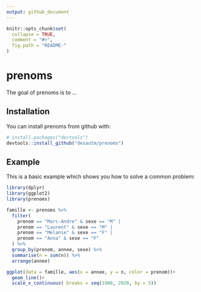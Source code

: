 ```yaml
---
output: github_document
---
```


<!-- README.md is generated from README.Rmd. Please edit that file -->

```r
knitr::opts_chunk$set(
  collapse = TRUE,
  comment = "#>",
  fig.path = "README-"
)
```

# prenoms

The goal of prenoms is to ...

## Installation

You can install prenoms from github with:

```r
# install.packages("devtools")
devtools::install_github("desautm/prenoms")
```

## Example

This is a basic example which shows you how to solve a common problem:

```r
library(dplyr)
library(ggplot2)
library(prenoms)
```

```r
famille <- prenoms %>%
  filter(
    prenom == "Marc-Andre" & sexe == "M" |
    prenom == "Laurent" & sexe == "M" |
    prenom == "Melanie" & sexe == "F" |
    prenom == "Anna" & sexe == "F"
  ) %>%
  group_by(prenom, annee, sexe) %>%
  summarise(n = sum(n)) %>%
  arrange(annee)

ggplot(data = famille, aes(x = annee, y = n, color = prenom))+
  geom_line()+
  scale_x_continuous( breaks = seq(1980, 2020, by = 5))
```

